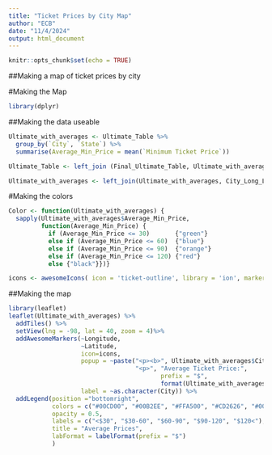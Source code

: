 ```yaml
---
title: "Ticket Prices by City Map"
author: "ECB"
date: "11/4/2024"
output: html_document
---
```


```r
knitr::opts_chunk$set(echo = TRUE)
```

##Making a map of ticket prices by city

#Making the Map
```r
library(dplyr)
```
##Making the data useable

```r
Ultimate_with_averages <- Ultimate_Table %>%
  group_by(`City`, `State`) %>%
  summarise(Average_Min_Price = mean(`Minimum Ticket Price`))

Ultimate_Table <- left_join (Final_Ultimate_Table, Ultimate_with_averages, by = c("City","State"))

Ultimate_with_averages <- left_join(Ultimate_with_averages, City_Long_Lat, by = c("City", "State"))

```

#Making the colors
```r
Color <- function(Ultimate_with_averages) { 
  sapply(Ultimate_with_averages$Average_Min_Price, 
         function(Average_Min_Price) {
           if (Average_Min_Price <= 30)       {"green"} 
           else if (Average_Min_Price <= 60)  {"blue"}
           else if (Average_Min_Price <= 90)  {"orange"} 
           else if (Average_Min_Price <= 120) {"red"} 
           else {"black"}})}

icons <- awesomeIcons( icon = 'ticket-outline', library = 'ion', markerColor = Color(Ultimate_with_averages))
```

##Making the map


```r
library(leaflet)
leaflet(Ultimate_with_averages) %>%
  addTiles() %>%
  setView(lng = -98, lat = 40, zoom = 4)%>%
  addAwesomeMarkers(~Longitude,
                    ~Latitude, 
                    icon=icons, 
                    popup = ~paste("<p><b>", Ultimate_with_averages$City, "</b></p>",
                                   "<p>", "Average Ticket Price:", 
                                          prefix = "$",
                                          format(Ultimate_with_averages$Average_Min_Price, digits = 4), "</p>"), 
                    label = ~as.character(City)) %>%
  addLegend(position ="bottomright", 
            colors = c("#00CD00", "#00B2EE", "#FFA500", "#CD2626", "#000000"),
            opacity = 0.5,
            labels = c("<$30", "$30-60", "$60-90", "$90-120", "$120<"),
            title = "Average Prices", 
            labFormat = labelFormat(prefix = "$")
            )

```

